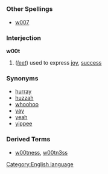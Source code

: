 =={{en}}==
[[Category:English language]]
===Other Spellings===
*[[w007]]
<!--===Etymology===
There are many dubious suggestions as to the origins of this word. Its true etymology is probably lost to the mists of time.
-->
===Interjection===
'''w00t'''

#(''[[w:leet|leet]]'') used to express [[joy]], [[success]]
===Synonyms===
*[[hurray]]
*[[huzzah]]
*[[whoohoo]]
*[[yay]]
*[[yeah]]
*[[yippee]]
===Derived Terms===
*[[w00tness]], [[w00tn3ss]]